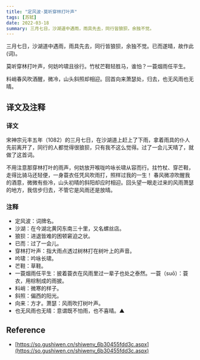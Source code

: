 ```yaml
---
title: "定风波·莫听穿林打叶声"
tags: [苏轼]
date: 2022-03-18
summary: 三月七日，沙湖道中遇雨，雨具先去，同行皆狼狈，余独不觉。
---
```


三月七日，沙湖道中遇雨，雨具先去，同行皆狼狈，余独不觉。已而遂晴，故作此(词)。

莫听穿林打叶声，何妨吟啸且徐行。竹杖芒鞋轻胜马，谁怕？一蓑烟雨任平生。

料峭春风吹酒醒，微冷，山头斜照却相迎。回首向来萧瑟处，归去，也无风雨也无晴。

## 译文及注释

### 译文

宋神宗元丰五年（1082）的三月七日，在沙湖道上赶上了下雨，拿着雨具的仆人先前离开了，同行的人都觉得很狼狈，只有我不这么觉得。过了一会儿天晴了，就做了这首词。

不用注意那穿林打叶的雨声，何妨放开喉咙吟咏长啸从容而行。拄竹杖、穿芒鞋，走得比骑马还轻便，一身蓑衣任凭风吹雨打，照样过我的一生！
春风微凉吹醒我的酒意，微微有些冷，山头初晴的斜阳却应时相迎。回头望一眼走过来的风雨萧瑟的地方，我信步归去，不管它是风雨还是放晴。

### 注释

- 定风波：词牌名。
- 沙湖：在今湖北黄冈东南三十里，又名螺丝店。
- 狼狈：进退皆难的困顿窘迫之状。
- 已而：过了一会儿。
- 穿林打叶声：指大雨点透过树林打在树叶上的声音。
- 吟啸：吟咏长啸。
- 芒鞋：草鞋。
- 一蓑烟雨任平生：披着蓑衣在风雨里过一辈子也处之泰然。一蓑（suō）：蓑衣，用棕制成的雨披。
- 料峭：微寒的样子。
- 斜照：偏西的阳光。
- 向来：方才。萧瑟：风雨吹打树叶声。
- 也无风雨也无晴：意谓既不怕雨，也不喜晴。▲

## Reference

- [https://so.gushiwen.cn/shiwenv_6b30455fdd3c.aspx](https://so.gushiwen.cn/shiwenv_6b30455fdd3c.aspx)
